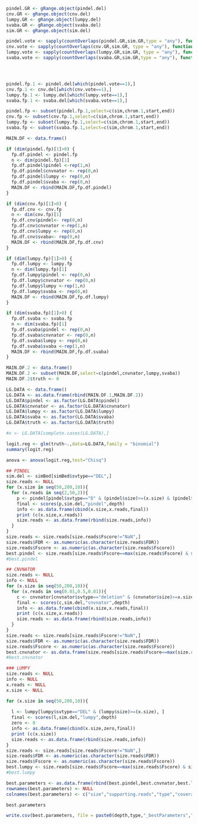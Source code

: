 
```r
pindel.GR <- gRange.object(pindel.del)
cnv.GR <- gRange.object(cnv.del)
lumpy.GR <- gRange.object(lumpy.del)
svaba.GR <- gRange.object(svaba.del)
sim.GR <- gRange.object(sim.del)

pindel.vote <- sapply(countOverlaps(pindel.GR,sim.GR,type = "any"), function(x){if(x>0){return(2)}else{return(1)}})
cnv.vote <- sapply(countOverlaps(cnv.GR,sim.GR, type = "any"), function(x){if(x>0){return(2)}else{return(1)}})
lumpy.vote <- sapply(countOverlaps(lumpy.GR,sim.GR, type = "any"), function(x){if(x>0){return(2)}else{return(1)}})
svaba.vote <- sapply(countOverlaps(svaba.GR,sim.GR,type = "any"), function(x){if(x>0){return(2)}else{return(1)}})




pindel.fp.1 <- pindel.del[which(pindel.vote==1),]
cnv.fp.1 <- cnv.del[which(cnv.vote==1),]
lumpy.fp.1 <- lumpy.del[which(lumpy.vote==1),]
svaba.fp.1 <- svaba.del[which(svaba.vote==1),]

pindel.fp <- subset(pindel.fp.1,select=c(sim,chrom.1,start,end))
cnv.fp <- subset(cnv.fp.1,select=c(sim,chrom.1,start,end))
lumpy.fp <- subset(lumpy.fp.1,select=c(sim,chrom.1,start,end))
svaba.fp <- subset(svaba.fp.1,select=c(sim,chrom.1,start,end))

MAIN.DF <- data.frame()

if (dim(pindel.fp)[1]>0) {
  fp.df.pindel <- pindel.fp
  n <- dim(pindel.fp)[1]
  fp.df.pindel$pindel <-rep(1,n)
  fp.df.pindel$cnvnator <- rep(0,n)
  fp.df.pindel$lumpy <- rep(0,n)
  fp.df.pindel$svaba <- rep(0,n)
  MAIN.DF <- rbind(MAIN.DF,fp.df.pindel)
}

if (dim(cnv.fp)[1]>0) {
  fp.df.cnv <- cnv.fp
  n <- dim(cnv.fp)[1]
  fp.df.cnv$pindel<- rep(0,n)
  fp.df.cnv$cnvnator <-rep(1,n)
  fp.df.cnv$lumpy <- rep(0,n)
  fp.df.cnv$svaba<- rep(0,n)
  MAIN.DF <- rbind(MAIN.DF,fp.df.cnv)
}

if (dim(lumpy.fp)[1]>0) {
  fp.df.lumpy <- lumpy.fp
  n <- dim(lumpy.fp)[1]
  fp.df.lumpy$pindel <- rep(0,n)
  fp.df.lumpy$cnvnator <- rep(0,n)
  fp.df.lumpy$lumpy <-rep(1,n)
  fp.df.lumpy$svaba <- rep(0,n)
  MAIN.DF <- rbind(MAIN.DF,fp.df.lumpy)
}

if (dim(svaba.fp)[1]>0) {
  fp.df.svaba <- svaba.fp
  n <- dim(svaba.fp)[1]
  fp.df.svaba$pindel <- rep(0,n)
  fp.df.svaba$cnvnator <- rep(0,n)
  fp.df.svaba$lumpy <- rep(0,n)
  fp.df.svaba$svaba <-rep(1,n)
  MAIN.DF <- rbind(MAIN.DF,fp.df.svaba)
}

MAIN.DF.2 <- data.frame()
MAIN.DF.2 <- subset(MAIN.DF,select=c(pindel,cnvnator,lumpy,svaba))
MAIN.DF.2$truth <- 0

LG.DATA <- data.frame()
LG.DATA <- as.data.frame(rbind(MAIN.DF.1,MAIN.DF.2))
LG.DATA$pindel <- as.factor(LG.DATA$pindel)
LG.DATA$cnvnator <- as.factor(LG.DATA$cnvnator)
LG.DATA$lumpy <- as.factor(LG.DATA$lumpy)
LG.DATA$svaba <- as.factor(LG.DATA$svaba)
LG.DATA$truth <- as.factor(LG.DATA$truth)

#x <- LG.DATA[complete.cases(LG.DATA),]

logit.reg <- glm(truth~.,data=LG.DATA,family = "binomial")
summary(logit.reg)

anova <- anova(logit.reg,test="Chisq")

```

```r

## PINDEL
sim.del <- simBed[simBed$svtype=="DEL",]
size.reads <- NULL
for (x.size in seq(50,200,10)){
  for (x.reads in seq(2,50,2)){
    p <- pindel[pindel$svtype=="D" & (pindel$size)>=(x.size) & (pindel$supporting.reads)>=(x.reads) , ]
    final <- scores(p,sim.del,"pindel",depth)
    info <- as.data.frame(cbind(x.size,x.reads,final))
    print (c(x.size,x.reads))
    size.reads <- as.data.frame(rbind(size.reads,info))
  }
}
size.reads <- size.reads[size.reads$Fscore!="NaN",]
size.reads$FDR <- as.numeric(as.character(size.reads$FDR))
size.reads$Fscore <- as.numeric(as.character(size.reads$Fscore))
best.pindel <- size.reads[size.reads$Fscore==max(size.reads$Fscore) & size.reads$FDR==min(size.reads$FDR),]
#best.pindel

## CNVNATOR
size.reads <- NULL
info <- NULL
for (x.size in seq(50,200,10)){
  for (x.reads in seq(0.01,0.5,0.01)){
    c <- cnvnator[cnvnator$svtype=="deletion" & (cnvnator$size)>=x.size & (cnvnator$normRDsignal) <= x.reads ,]
    final <- scores(c,sim.del,"cnvnator",depth)
    info <- as.data.frame(cbind(x.size,x.reads,final))
    print (c(x.size,x.reads))
    size.reads <- as.data.frame(rbind(size.reads,info))
  }
}
size.reads <- size.reads[size.reads$Fscore!="NaN",]
size.reads$FDR <- as.numeric(as.character(size.reads$FDR))
size.reads$Fscore <- as.numeric(as.character(size.reads$Fscore))
best.cnvnator <- as.data.frame(size.reads[size.reads$Fscore==max(size.reads$Fscore) & size.reads$FDR==min(size.reads$FDR),])
#best.cnvnator

### LUMPY
size.reads <- NULL
info <- NULL
x.reads <- NULL
x.size <- NULL

for (x.size in seq(50,200,10)){
  
  l <- lumpy[lumpy$svtype=="DEL" & (lumpy$size)>=(x.size), ]
  final <- scores(l,sim.del,"lumpy",depth)
  zero <- 0
  info <- as.data.frame(cbind(x.size,zero,final))
  print (c(x.size))
  size.reads <- as.data.frame(rbind(size.reads,info))
}
size.reads <- size.reads[size.reads$Fscore!="NaN",]
size.reads$FDR <- as.numeric(as.character(size.reads$FDR))
size.reads$Fscore <- as.numeric(as.character(size.reads$Fscore))
best.lumpy <- size.reads[size.reads$Fscore==max(size.reads$Fscore) & size.reads$FDR==min(size.reads$FDR),]
#best.lumpy

best.parameters <- as.data.frame(rbind(best.pindel,best.cnvnator,best.lumpy))
rownames(best.parameters) <- NULL
colnames(best.parameters) <- c("size","supporting.reads","type","coverage","algorithm","#present","#detected","TP","FP","FN","FDR","precision","sensitivity","Fscore")

best.parameters

write.csv(best.parameters, file = paste0(depth,type,"_bestParameters",".xls"))

```

